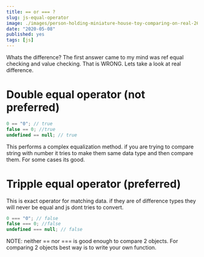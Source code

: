 ```yaml
---
title: == or === ?
slug: js-equal-operator
image: ./images/person-holding-miniature-house-toy-comparing-on-real-2634202.jpg
date: "2020-05-08"
published: yes
tags: [js]
---
```



Whats the difference? The first answer came to my mind was ref equal checking and value checking. That is WRONG. Lets take a look at real difference.

# Double equal operator (not preferred)

<CodeDivWrapper>

<Highlight>

```js
0 == "0"; // true
false == 0; //true
undefined == null; // true
```

</Highlight>

</CodeDivWrapper>

This performs a complex equalization method. if you are trying to compare string with number it tries to make them same data type and then compare them. For some cases its good.

# Tripple equal operator (preferred)

This is exact operator for matching data. if they are of difference types they will never be equal and js dont tries to convert.

<CodeDivWrapper>

<Highlight>

```js
0 === "0"; // false
false === 0; //false
undefined === null; // false
```

</Highlight>

</CodeDivWrapper>

NOTE: neither == nor === is good enough to compare 2 objects. For comparing 2 objects best way is to write your own function.
